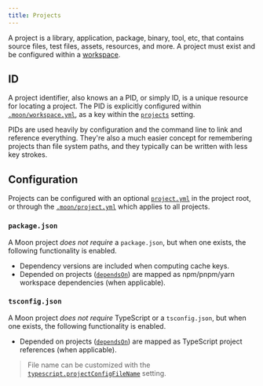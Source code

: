 ```yaml
---
title: Projects
---
```


A project is a library, application, package, binary, tool, etc, that contains source files, test
files, assets, resources, and more. A project must exist and be configured within a
[workspace](./workspace).

## ID

A project identifier, also knows an a PID, or simply ID, is a unique resource for locating a
project. The PID is explicitly configured within [`.moon/workspace.yml`](../config/workspace), as a
key within the [`projects`](../config/workspace#projects) setting.

PIDs are used heavily by configuration and the command line to link and reference everything.
They're also a much easier concept for remembering projects than file system paths, and they
typically can be written with less key strokes.

## Configuration

Projects can be configured with an optional [`project.yml`](../config/project) in the project root,
or through the [`.moon/project.yml`](../config/global-project) which applies to all projects.

### `package.json`

A Moon project _does not require_ a `package.json`, but when one exists, the following functionality
is enabled.

- Dependency versions are included when computing cache keys.
- Depended on projects ([`dependsOn`](../config/project#dependson)) are mapped as npm/pnpm/yarn
  workspace dependencies (when applicable).

### `tsconfig.json`

A Moon project _does not require_ TypeScript or a `tsconfig.json`, but when one exists, the
following functionality is enabled.

- Depended on projects ([`dependsOn`](../config/project#dependson)) are mapped as TypeScript project
  references (when applicable).

> File name can be customized with the
> [`typescript.projectConfigFileName`](../config/workspace#projectconfigfilename) setting.

